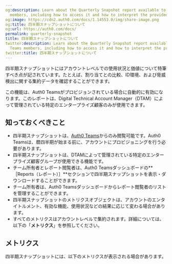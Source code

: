 ```yaml
---
og:description: Learn about the Quarterly Snapshot report available to Auth0 Teams
  members, including how to access it and how to interpret the provided metrics.
og:image: https://cdn2.auth0.com/docs/1.14553.0/img/share-image.png
og:title: 四半期スナップショットについて
og:url: https://auth0.com/docs/
permalink: quarterly-snapshot
title: 四半期スナップショットについて
twitter:description: Learn about the Quarterly Snapshot report available to Auth0
  Teams members, including how to access it and how to interpret the provided metrics.
twitter:title: 四半期スナップショットについて
---
```


四半期スナップショットにはアカウントレベルでの使用状況と価値について特筆すべき点が記されています。たとえば、割り当てとの比較、ID環境、および脅威検出に関する集約データを確認することができます。

この機能は、Auth0 Teamsがプロビジョンされている場合に自動的に有効になります。このレポートは、Digital Technical Account Manager（DTAM）によって管理されている特定のエンタープライズ顧客のみが使用できます。

## 知っておくべきこと

* 四半期スナップショットは、[Auth0 Teams](/auth0-teams)からのみ閲覧可能です。Auth0 Teamsは、暦四半期が始まる前に、アカウントにプロビジョニングを行う必要があります。
* 四半期スナップショットは、DTAMによって管理されている特定のエンタープライズ顧客グループが使用できる機能です。
* チーム所有者とレポート閲覧者は、Auth0 Teamsダッシュボードの**［Reports（レポート）］**セクションで四半期スナップショットを表示・ダウンロードすることができます。
* チーム所有者は、Auth0 Teamsダッシュボードからレポート閲覧者のリストを管理することができます。
* 四半期スナップショットのメトリクスオブジェクトは、アカウントのエンタイトルメント、有効な機能、使用状況などの結果に応じて変わる場合があります。
* すべてのメトリクスはアカウントレベルで集約されます。詳細については、以下の「**メトリクス**」を参照してください。

## メトリクス

四半期スナップショットには、以下のメトリクスが表示される場合があります。